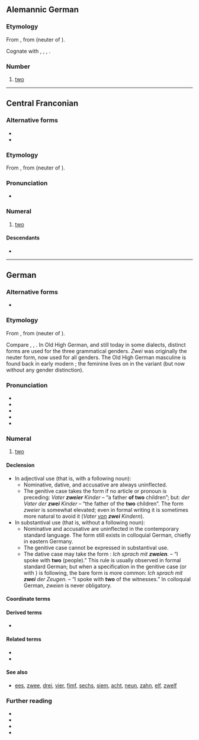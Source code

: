 {{also|Zwei|zwëi}}
==Alemannic German==
{{enum|gsw|ain|drüü|cardinal number|2}}

===Etymology===
{{dercat|gsw|gmw-pro|gem-pro|ine-pro|inh=3}}
From {{inh|gsw|gmh|zwei}}, from {{inh|gsw|goh|zwei}} (neuter of {{m|goh|zwēne}}). 

Cognate with {{cog|de|zwei}}, {{cog|nl|twee}}, {{cog|en|two}}, {{cog|is|tveir}}.

===Number===
{{head|gsw|number|cat2=cardinal numbers}}

# [[two]]

----

==Central Franconian==

===Alternative forms===
* {{alter|gmw-cfr|zwien||archaic masculine form}}
* {{alter|gmw-cfr|zwo|zwu||archaic feminine form}}

===Etymology===
{{dercat|gmw-cfr|gmw-pro|gem-pro|ine-pro|inh=3}}
From {{inh|gmw-cfr|gmh|zwei}}, from {{inh|gmw-cfr|goh|zwei}} (neuter of {{m|goh|zwēne}}).

===Pronunciation===
* {{IPA|gmw-cfr|/tsʋɛi̯/}}

===Numeral===
{{head|gmw-cfr|numeral}}

# {{lb|gmw-cfr|most dialects}} [[two]]

====Descendants====
* {{desc|hrx|zweu}}

----

==German==
{{cardinalbox|de|1|2|3|eins|drei|ord=zweite}}

===Alternative forms===
* {{alter|de|zwey|zway||obsolete}}

===Etymology===
{{dercat|de|gmw-pro|gem-pro|ine-pro|inh=3}}
From {{inh|de|gmh|zwei}}, from {{inh|de|goh|zwei}} (neuter of {{m|goh|zwēne}}).

Compare {{cog|nl|twee}}, {{cog|en|two}}, {{m|en|twain}}. In Old High German, and still today in some dialects, distinct forms are used for the three grammatical genders. ''Zwei'' was originally the neuter form, now used for all genders. The Old High German masculine {{m|goh|zwēne}} is found back in early modern {{m+|de|zween}}; the feminine {{m|goh|zwō}} lives on in the variant {{m|de|zwo}} (but now without any gender distinction).

===Pronunciation===
* {{IPA|de|/t͡svaɪ̯/|[t͡sʋaɪ̯]}}
* {{audio|de|De-zwei.ogg|Audio}}
* {{audio|de|De-zwei2.ogg|Audio}}
* {{IPA|de|/t͡svo/|qual=regionally}}
* {{rhymes|de|aɪ̯|s=1}}

===Numeral===
{{head|de|numeral}}

# [[two]] {{gloss|numerical value represented by the Arabic numeral 2; or ''describing a set with two components''}}
#: {{syn|de|zwo}}

====Declension====
* In adjectival use (that is, with a following noun):
** Nominative, dative, and accusative are always uninflected.
** The genitive case takes the form '''{{m|de|zweier}}''' if no article or pronoun is preceding: ''Vater '''zweier''' Kinder'' – “a father '''of two''' children”; but: ''der Vater der '''zwei''' Kinder'' – “the father of the '''two''' children”. The form ''zweier'' is somewhat elevated; even in formal writing it is sometimes more natural to avoid it (''Vater <u>von</u> '''zwei''' Kindern'').
* In substantival use (that is, without a following noun):
** Nominative and accusative are uninflected in the contemporary standard language. The form {{m|de|zweie}} still exists in colloquial German, chiefly in eastern Germany.
** The genitive case cannot be expressed in substantival use.
** The dative case may take the form '''{{m|de|zweien}}''': ''Ich sprach mit '''zweien'''.'' – “I spoke with '''two''' (people).” This rule is usually observed in formal standard German; but when a specification in the genitive case (or with {{m|de|von|}}) is following, the bare form is more common: ''Ich sprach mit '''zwei''' der Zeugen.'' – “I spoke with '''two''' of the witnesses.” In colloquial German, ''zweien'' is never obligatory.

====Coordinate terms====
{{de-cardinal}}

====Derived terms====
* {{l|de|Zweiklang}}

====Related terms====
* {{l|de|zwanzig}}
* {{l|de|zwölf}}

====See also====
* {{q|Silesian}} [[ees]], [[zwee]], [[drei]], [[vier]], [[fimf]], [[sechs]], [[siem]], [[acht]], [[neun]], [[zahn]], [[elf]], [[zwelf]]

===Further reading===
* {{R:DWDS}}
* {{R:UniLeipzig}}
* {{R:Duden}}
* {{pedia|lang=de}}

{{cln|de|cardinal numbers}}